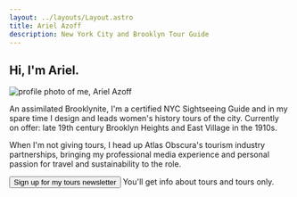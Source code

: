 ```yaml
---
layout: ../layouts/Layout.astro
title: Ariel Azoff
description: New York City and Brooklyn Tour Guide
---
```


## Hi, I'm Ariel.


<Image
  src={profile}
  alt="profile photo of me, Ariel Azoff"
  class="mt-5 mr-5 mb-1 max-w-50 md:float-left"
/>

An assimilated Brooklynite, I'm a certified NYC Sightseeing Guide and in my spare time I design and leads women's history tours of the city. Currently on offer: late 19th century Brooklyn Heights and East Village in the 1910s.

When I'm not giving tours, I head up Atlas Obscura's tourism industry partnerships, bringing my professional media experience and personal passion for travel and sustainability to the role.


<div class="m-auto py-5 text-left">
  <Button href="https://arielazoff.com">Sign up for my tours newsletter</Button>

  <span class="text-xs">
  You'll get info about tours and tours only.
  </span>
</div>


<div class="my-5">
  <TourList />
</div>


<div>
  <BlogList />
</div>
